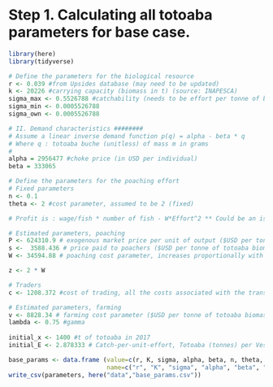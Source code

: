 
# Step 1. Calculating all totoaba parameters for base case.

```r

library(here)
library(tidyverse)

```

```r

# Define the parameters for the biological resource
r <- 0.039 #from Upsides database (may need to be updated)
k <- 20226 #carrying capacity (biomass in t) (source: INAPESCA)
sigma_max <- 0.5526788 #catchability (needs to be effort per tonne of biomass) (source: INAPESCA via Andrew)
sigma_min <- 0.0005526788
sigma_own <- 0.0005526788

# II. Demand characteristics ########
# Assume a linear inverse demand function p(q) = alpha - beta * q
# Where q : totoaba buche (unitless) of mass m in grams
#
alpha = 2956477 #choke price (in USD per individual)
beta = 333065 

```


```r

# Define the parameters for the poaching effort
# Fixed parameters
n <- 0.1
theta <- 2 #cost parameter, assumed to be 2 (fixed)

# Profit is : wage/fish * number of fish - W*Effort^2 ** Could be an issue here.

# Estimated parameters, poaching
P <- 624310.9 # exogenous market price per unit of output ($USD per tonne of totoaba biomass, assuming each totoaba is 25.7 kg and has a 500 g buche)
s <-  3588.436 # price paid to poachers ($USD per tonne of totoaba biomass, assuming each totoaba is 25.7 kg and has a 500 g buche)
W <- 34594.88 # poaching cost parameter, increases proportionally with effort (operational annual cost only, $USD per tonne of totoaba biomass)

z <- 2 * W 

# Traders
c <- 1208.372 #cost of trading, all the costs associated with the transportation and final sale of wild animal products (assumed to be annual probability of gear or vessel confiscation, or arrest)

# Estimated parameters, farming
v <- 8828.34 # farming cost parameter ($USD per tonne of totoaba biomass)
lambda <- 0.75 #gamma
  
initial_x <- 1400 #t of totoaba in 2017
initial_E <- 2.878333 # Catch-per-unit-effort, Totoaba (tonnes) per Vessel per Year (Median value is 0.4), considering the fishery is active for six months of the year

```

```r

base_params <- data.frame (value=c(r, K, sigma, alpha, beta, n, theta, z, P, W, s, c, v, lambda, initial_x, initial_E),
                           name=c("r", "K", "sigma", "alpha", "beta", "n", "theta", "z", "P", "W", "s", "c", "v", "lambda", "initial_x", "initial_E"))
write_csv(parameters, here("data","base_params.csv"))

```